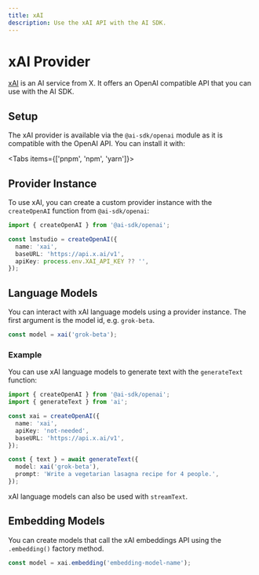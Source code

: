 ```yaml
---
title: xAI
description: Use the xAI API with the AI SDK.
---
```


# xAI Provider

[xAI](https://docs.x.ai/docs) is an AI service from X.
It offers an OpenAI compatible API that you can use with the AI SDK.

## Setup

The xAI provider is available via the `@ai-sdk/openai` module as it is compatible with the OpenAI API.
You can install it with:

<Tabs items={['pnpm', 'npm', 'yarn']}>
  <Tab>
    <Snippet text="pnpm add @ai-sdk/openai" dark />
  </Tab>
  <Tab>
    <Snippet text="npm install @ai-sdk/openai" dark />
  </Tab>
  <Tab>
    <Snippet text="yarn add @ai-sdk/openai" dark />
  </Tab>
</Tabs>

## Provider Instance

To use xAI, you can create a custom provider instance with the `createOpenAI` function from `@ai-sdk/openai`:

```ts
import { createOpenAI } from '@ai-sdk/openai';

const lmstudio = createOpenAI({
  name: 'xai',
  baseURL: 'https://api.x.ai/v1',
  apiKey: process.env.XAI_API_KEY ?? '',
});
```

## Language Models

You can interact with xAI language models using a provider instance.
The first argument is the model id, e.g. `grok-beta`.

```ts
const model = xai('grok-beta');
```

### Example

You can use xAI language models to generate text with the `generateText` function:

```ts
import { createOpenAI } from '@ai-sdk/openai';
import { generateText } from 'ai';

const xai = createOpenAI({
  name: 'xai',
  apiKey: 'not-needed',
  baseURL: 'https://api.x.ai/v1',
});

const { text } = await generateText({
  model: xai('grok-beta'),
  prompt: 'Write a vegetarian lasagna recipe for 4 people.',
});
```

xAI language models can also be used with `streamText`.

## Embedding Models

You can create models that call the xAI embeddings API using the `.embedding()` factory method.

```ts
const model = xai.embedding('embedding-model-name');
```
